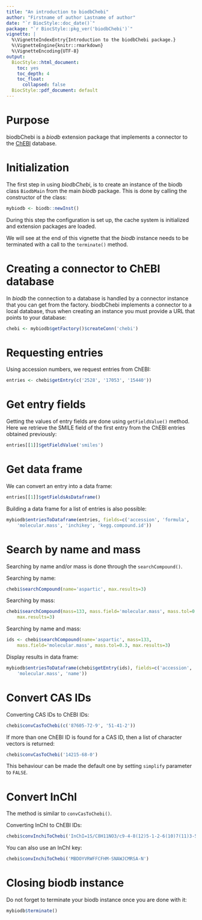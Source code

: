 ```yaml
---
title: "An introduction to biodbChebi"
author: "Firstname of author Lastname of author"
date: "`r BiocStyle::doc_date()`"
package: "`r BiocStyle::pkg_ver('biodbChebi')`"
vignette: |
  %\VignetteIndexEntry{Introduction to the biodbChebi package.}
  %\VignetteEngine{knitr::rmarkdown}
  %\VignetteEncoding{UTF-8}
output:
  BiocStyle::html_document:
    toc: yes
    toc_depth: 4
    toc_float:
      collapsed: false
  BiocStyle::pdf_document: default
---
```


# Purpose

biodbChebi is a *biodb* extension package that implements a connector to
the [ChEBI](https://www.ebi.ac.uk/chebi/) database.

# Initialization

The first step in using *biodbChebi*, is to create an instance of the biodb
class `BiodbMain` from the main *biodb* package. This is done by calling the
constructor of the class:
```r
mybiodb <- biodb::newInst()
```
During this step the configuration is set up, the cache system is initialized
and extension packages are loaded.

We will see at the end of this vignette that the *biodb* instance needs to be
terminated with a call to the `terminate()` method.

# Creating a connector to ChEBI database

In *biodb* the connection to a database is handled by a connector instance that
you can get from the factory.
biodbChebi implements a connector to a local database, thus when creating an
instance you must provide a URL that points to your database:
```r
chebi <- mybiodb$getFactory()$createConn('chebi')
```

# Requesting entries

Using accession numbers, we request entries from ChEBI:
```r
entries <- chebi$getEntry(c('2528', '17053', '15440'))
```

# Get entry fields

Getting the values of entry fields are done using `getFieldValue()` method.
Here we retrieve the SMILE field of the first entry from the ChEBI entries
obtained previously:
```r
entries[[1]]$getFieldValue('smiles')
```

# Get data frame

We can convert an entry into a data frame:
```r
entries[[1]]$getFieldsAsDataframe()
```

Building a data frame for a list of entries is also possible:
```r
mybiodb$entriesToDataframe(entries, fields=c('accession', 'formula',
    'molecular.mass', 'inchikey', 'kegg.compound.id'))
```

# Search by name and mass

Searching by name and/or mass is done through the `searchCompound()`.

Searching by name:
```r
chebi$searchCompound(name='aspartic', max.results=3)
```

Searching by mass:
```r
chebi$searchCompound(mass=133, mass.field='molecular.mass', mass.tol=0.3,
    max.results=3)
```

Searching by name and mass:
```r
ids <- chebi$searchCompound(name='aspartic', mass=133,
    mass.field='molecular.mass', mass.tol=0.3, max.results=3)
```
Display results in data frame:
```r
mybiodb$entriesToDataframe(chebi$getEntry(ids), fields=c('accession',
    'molecular.mass', 'name'))
```

# Convert CAS IDs

Converting CAS IDs to ChEBI IDs:
```r
chebi$convCasToChebi(c('87605-72-9', '51-41-2'))
```

If more than one ChEBI ID is found for a CAS ID, then a list of character
vectors is returned:
```r
chebi$convCasToChebi('14215-68-0')
```
This behaviour can be made the default one by setting `simplify` parameter to
`FALSE`.

# Convert InChI

The method is similar to `convCasToChebi()`.

Converting InChI to ChEBI IDs:
```r
chebi$convInchiToChebi('InChI=1S/C8H11NO3/c9-4-8(12)5-1-2-6(10)7(11)3-5/h1-3,8,10-12H,4,9H2/t8-/m0/s1')
```

You can also use an InChI key:
```r
chebi$convInchiToChebi('MBDOYVRWFFCFHM-SNAWJCMRSA-N')
```

# Closing biodb instance

Do not forget to terminate your biodb instance once you are done with it:
```r
mybiodb$terminate()
```
